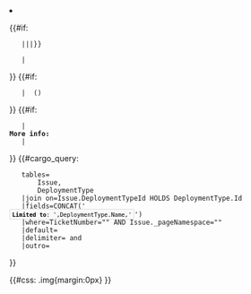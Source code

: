 <!--

	formatting each issue entry

--><li><p><!--

	adding new feature boilerplate, if exists

-->{{#if:{{{NFBoilerplateId|}}}
	|{{{{{NFBoilerplateId|}}}|{{{ReleaseNumber|}}}|{{{ComponentId|}}}}}
	{{{LocalContent|}}}
	|{{{LocalContent|}}}
}}<!--
	adding issue number, if exists
-->{{#if:{{{TicketNumber|}}}
	| &nbsp;({{{TicketNumber|}}})
}}<!--

	adding link to related documentation

-->{{#if:{{{SupportingDocumentation|}}}
	|<br/><b>More info: </b>{{{SupportingDocumentation|}}}
	|
}}<!-- 

	adding limitation per deployment type subline

-->{{#cargo_query:
	tables=
		Issue,
		DeploymentType
	|join on=Issue.DeploymentTypeId HOLDS DeploymentType.Id
	|fields=CONCAT('<br/><span style=" color: black;
	    background-color: #f9f9f9;
	    border: 1px solid #ddd;
	    border-radius: 2px;
	    padding: 1px 4px;
	    font-size:85%"><b>Limited to</b>:&nbsp;',DeploymentType.Name,'</span>')
	|where=TicketNumber="{{{TicketNumber|}}}" AND Issue._pageNamespace="{{NAMESPACENUMBER}}"
	|default=
	|delimiter=&nbsp;and&nbsp;
	|outro=
}}
</p></li><noinclude>{{#css: .img{margin:0px} }}</noinclude>
